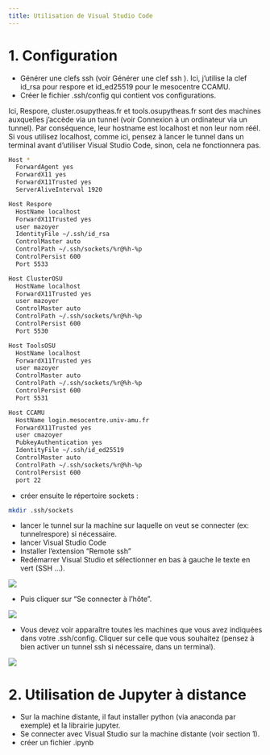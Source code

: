 ```yaml
---
title: Utilisation de Visual Studio Code
---
```


# 1. Configuration

- Générer une clefs ssh (voir Générer une clef ssh ). Ici, j'utilise la clef id_rsa pour respore et id_ed25519 pour le mesocentre CCAMU.
- Créer le fichier .ssh/config qui contient vos configurations.  

Ici, Respore, cluster.osupytheas.fr et tools.osupytheas.fr sont des machines auxquelles j'accède via un tunnel (voir Connexion à un ordinateur via un tunnel). Par conséquence, leur hostname est localhost et non leur nom réél. Si vous utilisez localhost, comme ici, pensez à lancer le tunnel dans un terminal avant d'utiliser Visual Studio Code, sinon, cela ne fonctionnera pas.
```bash
Host *
  ForwardAgent yes
  ForwardX11 yes
  ForwardX11Trusted yes
  ServerAliveInterval 1920

Host Respore
  HostName localhost
  ForwardX11Trusted yes
  user mazoyer
  IdentityFile ~/.ssh/id_rsa
  ControlMaster auto
  ControlPath ~/.ssh/sockets/%r@%h-%p
  ControlPersist 600
  Port 5533

Host ClusterOSU
  HostName localhost
  ForwardX11Trusted yes
  user mazoyer
  ControlMaster auto
  ControlPath ~/.ssh/sockets/%r@%h-%p
  ControlPersist 600
  Port 5530

Host ToolsOSU
  HostName localhost
  ForwardX11Trusted yes
  user mazoyer
  ControlMaster auto
  ControlPath ~/.ssh/sockets/%r@%h-%p
  ControlPersist 600
  Port 5531

Host CCAMU
  HostName login.mesocentre.univ-amu.fr
  ForwardX11Trusted yes
  user cmazoyer
  PubkeyAuthentication yes
  IdentityFile ~/.ssh/id_ed25519
  ControlMaster auto
  ControlPath ~/.ssh/sockets/%r@%h-%p
  ControlPersist 600
  port 22
```

- créer ensuite le répertoire sockets :
```bash
mkdir .ssh/sockets
```

- lancer le tunnel sur la machine sur laquelle on veut se connecter (ex: tunnelrespore) si nécessaire.
- lancer Visual Studio Code
- Installer l'extension "Remote ssh"
- Redémarrer Visual Studio et sélectionner en bas à gauche le texte en vert (SSH ...). 

![](../images/visual_studio_code_01.png)

- Puis cliquer sur "Se connecter à l'hôte". 

![](../images/visual_studio_code_02.png)

- Vous devez voir apparaître toutes les machines que vous avez indiquées dans votre .ssh/config. Cliquer sur celle que vous souhaitez (pensez à bien activer un tunnel ssh si nécessaire, dans un terminal). 

![](../images/visual_studio_code_03.png)

# 2. Utilisation de Jupyter à distance

- Sur la machine distante, il faut installer python (via anaconda par exemple) et la librairie jupyter.
- Se connecter avec Visual Studio sur la machine distante  (voir section 1).
- créer un fichier .ipynb  